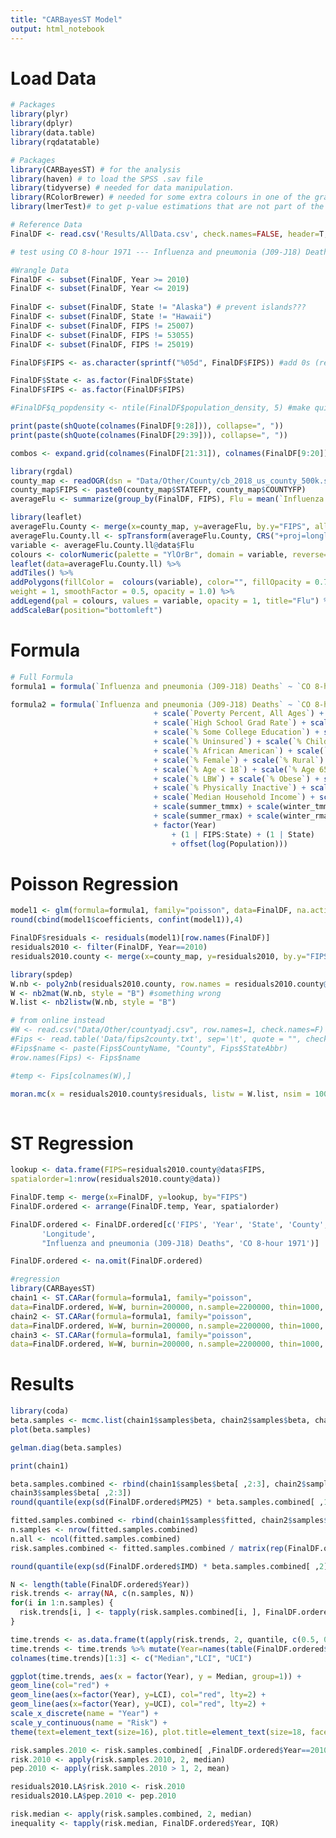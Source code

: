 ---
title: "CARBayesST Model"
output: html_notebook
---

# Load Data

```{r}
# Packages
library(plyr)
library(dplyr)
library(data.table)
library(rqdatatable)

# Packages
library(CARBayesST) # for the analysis
library(haven) # to load the SPSS .sav file
library(tidyverse) # needed for data manipulation.
library(RColorBrewer) # needed for some extra colours in one of the graphs
library(lmerTest)# to get p-value estimations that are not part of the standard lme4 packages

# Reference Data
FinalDF <- read.csv('Results/AllData.csv', check.names=FALSE, header=T, row.names=1)

# test using CO 8-hour 1971 --- Influenza and pneumonia (J09-J18) Deaths

```

```{r}
#Wrangle Data
FinalDF <- subset(FinalDF, Year >= 2010)
FinalDF <- subset(FinalDF, Year <= 2019)
  
FinalDF <- subset(FinalDF, State != "Alaska") # prevent islands???
FinalDF <- subset(FinalDF, State != "Hawaii")
FinalDF <- subset(FinalDF, FIPS != 25007)
FinalDF <- subset(FinalDF, FIPS != 53055)
FinalDF <- subset(FinalDF, FIPS != 25019)

FinalDF$FIPS <- as.character(sprintf("%05d", FinalDF$FIPS)) #add 0s (remove or don't)

FinalDF$State <- as.factor(FinalDF$State)
FinalDF$FIPS <- as.factor(FinalDF$FIPS)

#FinalDF$q_popdensity <- ntile(FinalDF$population_density, 5) #make quintiles

print(paste(shQuote(colnames(FinalDF[9:28])), collapse=", "))
print(paste(shQuote(colnames(FinalDF[29:39])), collapse=", "))

combos <- expand.grid(colnames(FinalDF[21:31]), colnames(FinalDF[9:20]))

```
```{r}
library(rgdal)
county_map <- readOGR(dsn = "Data/Other/County/cb_2018_us_county_500k.shp")
county_map$FIPS <- paste0(county_map$STATEFP, county_map$COUNTYFP)
averageFlu <- summarize(group_by(FinalDF, FIPS), Flu = mean(`Influenza and pneumonia (J09-J18) Deaths`/Population, na.rm=T))

```

```{r}
library(leaflet)
averageFlu.County <- merge(x=county_map, y=averageFlu, by.y="FIPS", all.x=FALSE)
averageFlu.County.ll <- spTransform(averageFlu.County, CRS("+proj=longlat +datum=WGS84 +no_defs"))
variable <- averageFlu.County.ll@data$Flu
colours <- colorNumeric(palette = "YlOrBr", domain = variable, reverse=FALSE)
leaflet(data=averageFlu.County.ll) %>%
addTiles() %>%
addPolygons(fillColor =  colours(variable), color="", fillOpacity = 0.7,
weight = 1, smoothFactor = 0.5, opacity = 1.0) %>%
addLegend(pal = colours, values = variable, opacity = 1, title="Flu") %>%
addScaleBar(position="bottomleft")

```

# Formula

```{r}
# Full Formula
formula1 = formula(`Influenza and pneumonia (J09-J18) Deaths` ~ `CO 8-hour 1971` + offset(log(Population)))

formula2 = formula(`Influenza and pneumonia (J09-J18) Deaths` ~ `CO 8-hour 1971` 
                                + scale(`Poverty Percent, All Ages`) + scale(`% Single-Parent Households`) + scale(`Income Ratio`)
                                + scale(`High School Grad Rate`) + scale(`PCP Rate`)
                                + scale(`% Some College Education`) + scale(`% Unemployed`) 
                                + scale(`% Uninsured`) + scale(`% Children in Poverty`)
                                + scale(`% African American`) + scale(`% Asian`) + scale(`% Hispanic`)
                                + scale(`% Female`) + scale(`% Rural`) + scale(`% Not Proficient in English`)
                                + scale(`% Age < 18`) + scale(`% Age 65 and over`)
                                + scale(`% LBW`) + scale(`% Obese`) + scale(`% Smokers`)
                                + scale(`% Physically Inactive`) + scale(`% Excessive Drinking`)
                                + scale(`Median Household Income`) + scale(`% high housing costs`)
                                + scale(summer_tmmx) + scale(winter_tmmx) 
                                + scale(summer_rmax) + scale(winter_rmax)
                                + factor(Year)
                                    + (1 | FIPS:State) + (1 | State)
                                    + offset(log(Population)))

```

# Poisson Regression

```{r}
model1 <- glm(formula=formula1, family="poisson", data=FinalDF, na.action=na.omit)
round(cbind(model1$coefficients, confint(model1)),4)

```

```{r}
FinalDF$residuals <- residuals(model1)[row.names(FinalDF)]
residuals2010 <- filter(FinalDF, Year==2010)
residuals2010.county <- merge(x=county_map, y=residuals2010, by.y="FIPS", all.x=FALSE)

```   

```{r}
library(spdep)
W.nb <- poly2nb(residuals2010.county, row.names = residuals2010.county@data$FIPS)
W <- nb2mat(W.nb, style = "B") #something wrong
W.list <- nb2listw(W.nb, style = "B")

```

```{r}
# from online instead
#W <- read.csv("Data/Other/countyadj.csv", row.names=1, check.names=F)
#Fips <- read.table('Data/fips2county.txt', sep='\t', quote = "", check.names=FALSE, header=T)
#Fips$name <- paste(Fips$CountyName, "County", Fips$StateAbbr)
#row.names(Fips) <- Fips$name

#temp <- Fips[colnames(W),]

```

```{r}
moran.mc(x = residuals2010.county$residuals, listw = W.list, nsim = 10000, zero.policy = TRUE,  na.action=na.omit)
  
```


# ST Regression



```{r}
lookup <- data.frame(FIPS=residuals2010.county@data$FIPS,
spatialorder=1:nrow(residuals2010.county@data))

FinalDF.temp <- merge(x=FinalDF, y=lookup, by="FIPS")
FinalDF.ordered <- arrange(FinalDF.temp, Year, spatialorder)

FinalDF.ordered <- FinalDF.ordered[c('FIPS', 'Year', 'State', 'County', 'Population', 'Latitude',
       'Longitude', 
       "Influenza and pneumonia (J09-J18) Deaths", 'CO 8-hour 1971')]

FinalDF.ordered <- na.omit(FinalDF.ordered)

```

```{r}
#regression
library(CARBayesST)
chain1 <- ST.CARar(formula=formula1, family="poisson",
data=FinalDF.ordered, W=W, burnin=200000, n.sample=2200000, thin=1000, verbose=FALSE, AR=1)
chain2 <- ST.CARar(formula=formula1, family="poisson",
data=FinalDF.ordered, W=W, burnin=200000, n.sample=2200000, thin=1000, verbose=FALSE, AR=1)
chain3 <- ST.CARar(formula=formula1, family="poisson",
data=FinalDF.ordered, W=W, burnin=200000, n.sample=2200000, thin=1000, verbose=FALSE, AR=1)

```

# Results

```{r}
library(coda)
beta.samples <- mcmc.list(chain1$samples$beta, chain2$samples$beta, chain3$samples$beta)
plot(beta.samples)

```

```{r}
gelman.diag(beta.samples)

```

```{r}
print(chain1)

```

```{r}
beta.samples.combined <- rbind(chain1$samples$beta[ ,2:3], chain2$samples$beta[ ,2:3],
chain3$samples$beta[ ,2:3])
round(quantile(exp(sd(FinalDF.ordered$PM25) * beta.samples.combined[ ,1]), c(0.5, 0.025, 0.975)),3)

```

```{r}
fitted.samples.combined <- rbind(chain1$samples$fitted, chain2$samples$fitted, chain3$samples$fitted)
n.samples <- nrow(fitted.samples.combined)
n.all <- ncol(fitted.samples.combined)
risk.samples.combined <- fitted.samples.combined / matrix(rep(FinalDF.ordered$E, n.samples), nrow=n.samples, ncol=n.all, byrow=TRUE)

```


```{r}
round(quantile(exp(sd(FinalDF.ordered$IMD) * beta.samples.combined[ ,2]), c(0.5, 0.025, 0.975)),3)

```

```{r}
N <- length(table(FinalDF.ordered$Year))
risk.trends <- array(NA, c(n.samples, N))
for(i in 1:n.samples) {
  risk.trends[i, ] <- tapply(risk.samples.combined[i, ], FinalDF.ordered$Year, mean)
}

```

```{r}
time.trends <- as.data.frame(t(apply(risk.trends, 2, quantile, c(0.5, 0.025, 0.975))))
time.trends <- time.trends %>% mutate(Year=names(table(FinalDF.ordered$Year)))
colnames(time.trends)[1:3] <- c("Median","LCI", "UCI")

```


```{r}
ggplot(time.trends, aes(x = factor(Year), y = Median, group=1)) +
geom_line(col="red") +
geom_line(aes(x=factor(Year), y=LCI), col="red", lty=2) +
geom_line(aes(x=factor(Year), y=UCI), col="red", lty=2) +
scale_x_discrete(name = "Year") +
scale_y_continuous(name = "Risk") +
theme(text=element_text(size=16), plot.title=element_text(size=18, face="bold"))

```

```{r}
risk.samples.2010 <- risk.samples.combined[ ,FinalDF.ordered$Year==2010]
risk.2010 <- apply(risk.samples.2010, 2, median)
pep.2010 <- apply(risk.samples.2010 > 1, 2, mean)

```


```{r}
residuals2010.LA$risk.2010 <- risk.2010
residuals2010.LA$pep.2010 <- pep.2010

```

```{r}
risk.median <- apply(risk.samples.combined, 2, median)
inequality <- tapply(risk.median, FinalDF.ordered$Year, IQR)

```





